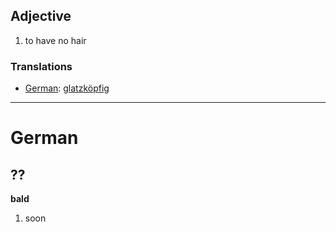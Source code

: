 ==Adjective==
# to have no hair

===Translations===
*[[German]]: [[glatzköpfig]]

----

=German=
==??==
'''bald'''
# soon